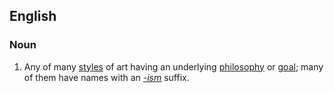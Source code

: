 ==English==

===Noun===
{{wikipedia}}
{{en-noun|sg=[[art]] [[movement]]}}

#{{art}} Any of many [[style]]s of art having an underlying [[philosophy]] or [[goal]]; many of them have names with an ''[[-ism]]'' suffix.